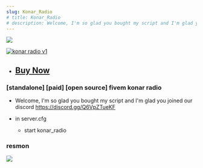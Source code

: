 ```yaml
---
slug: Konar_Radio
# title: Konar_Radio
# description: Welcome, I'm so glad you bought my script and I'm glad you joined our discord https://discord.gg/Q6VpZTueKF
---
```

![](https://media.discordapp.net/attachments/923389102890549278/1153070748756344922/radio.png?width=972&height=547)


[![konar radio v1](https://markdown-videos-api.jorgenkh.no/url?url=https%3A%2F%2Fwww.youtube.com%2Fwatch%3Fv%3D3zwTXTdi8cA)](https://www.youtube.com/watch?v=3zwTXTdi8cA)

* ## <a href="https://egyptstudio.tebex.io/package/5686661" target="_blank">Buy Now</a>
### [standalone] [paid] [open source] fivem konar radio
* Welcome, I'm so glad you bought my script and I'm glad you joined our discord https://discord.gg/Q6VpZTueKF

* in server.cfg 
    * start konar_radio


### resmon
![](https://media.discordapp.net/attachments/1027916921091412019/1106140579416514610/image.png)

